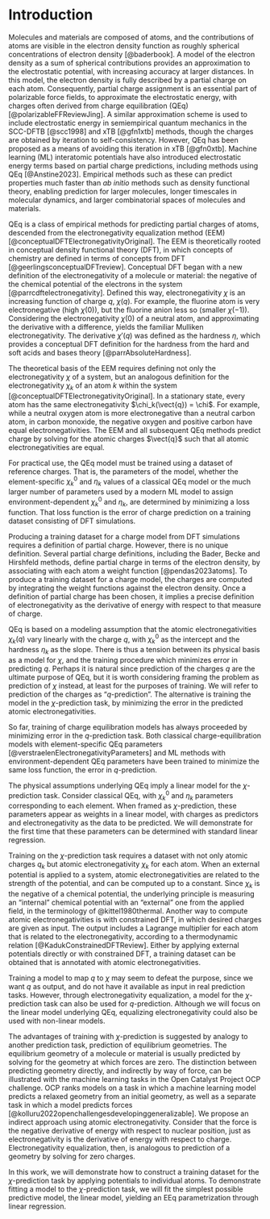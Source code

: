 # Introduction

<!-- 1. Why charge? / Charge is important -->
Molecules and materials are composed of atoms, and the contributions of atoms are visible in the electron density function as roughly spherical concentrations of electron density [@baderbook].
A model of the electron density as a sum of spherical contributions provides an approximation to the electrostatic potential, with increasing accuracy at larger distances.
In this model, the electron density is fully described by a partial charge on each atom.
Consequently, partial charge assignment is an essential part of polarizable force fields, to approximate the electrostatic energy, with charges often derived from charge equilibration (QEq) [@polarizableFFReviewJing].
A similar approximation scheme is used to include electrostatic energy in semiempirical quantum mechanics in the SCC-DFTB [@scc1998] and xTB [@gfn1xtb] methods, though the charges are obtained by iteration to self-consistency.
However, QEq has been proposed as a means of avoiding this iteration in xTB [@gfn0xtb].
Machine learning (ML) interatomic potentials have also introduced electrostatic energy terms based on partial charge predictions, including methods using QEq [@Anstine2023].
Empirical methods such as these can predict properties much faster than _ab initio_ methods such as density functional theory, enabling prediction for larger molecules, longer timescales in molecular dynamics, and larger combinatorial spaces of molecules and materials.

<!-- 2. Charge equilibration / You should get it from charge equilibration -->
<!--
QEq begins by assigning each atom $k$ an electronegativity $\chi^0_k$ and a hardness $\eta_k$, which define a linear system that is solved to obtain atomic charges $q_k$ [@conceptualDFTElectronegativityOriginal].
In the original formulation of QEq, these parameters depend only upon the element of the atom, but in recent ML potentials, they are predicted from local environment.
The advantage is that while these parameters depend only on local environment, charge itself can be affected by distant parts of the molecule competing for the same fixed pool of charge [@Ko2021].
-->

<!-- 2. Conceptual DFT / Electronegativity is a real thing -->
QEq is a class of empirical methods for predicting partial charges of atoms, descended from the electronegativity equalization method (EEM) [@conceptualDFTElectronegativityOriginal].
The EEM is theoretically rooted in conceptual density functional theory (DFT), in which concepts of chemistry are defined in terms of concepts from DFT [@geerlingsconceptualDFTreview].
Conceptual DFT began with a new definition of the electronegativity of a molecule or material: the negative of the chemical potential of the electrons in the system [@parrcdftelectronegativity].
Defined this way, electronegativity $\chi$ is an increasing function of charge $q$, $\chi(q)$.
For example, the fluorine atom is very electronegative (high $\chi(0)$), but the fluorine anion less so (smaller $\chi(-1)$).
Considering the electronegativity $\chi(0)$ of a neutral atom, and approximating the derivative with a difference, yields the familiar Mulliken electronegativity.
The derivative $\chi'(q)$ was defined as the hardness $\eta$, which provides a conceptual DFT definition for the hardness from the hard and soft acids and bases theory [@parrAbsoluteHardness].

The theoretical basis of the EEM requires defining not only the electronegativity $\chi$ of a system, but an analogous definition for the electronegativity $\chi_k$ of an atom $k$ within the system [@conceptualDFTElectronegativityOriginal].
In a stationary state, every atom has the same electronegativity $\chi_k(\vect{q}) = \chi$.
For example, while a neutral oxygen atom is more electronegative than a neutral carbon atom, in carbon monoxide, the negative oxygen and positive carbon have equal electronegativities.
The EEM and all subsequent QEq methods predict charge by solving for the atomic charges $\vect{q}$ such that all atomic electronegativities are equal.

<!-- The $\chi^0_k$ parameter of charge equilibration is the electronegativity an atom would have if neutral, and the hardness parameter $\eta_k$ determines the rate at which electronegativity increases as it becomes more positive. !-->
<!-- 3. Explanation of QEq parameters -->

<!-- 4. Parameter estimation / Parameter estimation is an interesting topic and could be done better -->
For practical use, the QEq model must be trained using a dataset of reference charges.
That is, the parameters of the model, whether the element-specific $\chi^0_k$ and $\eta_k$ values of a classical QEq model or the much larger number of parameters used by a modern ML model to assign environment-dependent $\chi^0_k$ and $\eta_k$, are determined by minimizing a loss function.
That loss function is the error of charge prediction on a training dataset consisting of DFT simulations.

<!-- 5. q-prediction and partial charge / We currently only do q-prediction, but... -->
Producing a training dataset for a charge model from DFT simulations requires a definition of partial charge.
However, there is no unique definition.
Several partial charge definitions, including the Bader, Becke and Hirshfeld methods, define partial charge in terms of the electron density, by associating with each atom a weight function [@pendas2023atoms].
To produce a training dataset for a charge model, the charges are computed by integrating the weight functions against the electron density.
Once a definition of partial charge has been chosen, it implies a precise definition of electronegativity as the derivative of energy with respect to that measure of charge.

<!-- 6. χ-prediction and the linear model / We should be doing χ-prediction instead -->
QEq is based on a modeling assumption that the atomic electronegativities $\chi_k(q)$ vary linearly with the charge $q$, with $\chi^0_k$ as the intercept and the hardness $\eta_k$ as the slope. <!-- consider adding the formulas here and referencing them in the theory section since they become relevant here. i.e. in theory you say here we can derive eqn (intro x) from blahblah -->
There is thus a tension between its physical basis as a model for $\chi$, and the training procedure which minimizes error in predicting $q$.
Perhaps it is natural since prediction of the charges $q$ are the ultimate purpose of QEq, but it is worth considering framing the problem as prediction of $\chi$ instead, at least for the purposes of training.
We will refer to prediction of the charges as "$q$-prediction".
The alternative is training the model in the $\chi$-prediction task, by minimizing the error in the predicted atomic electronegativities.

So far, training of charge equilibration models has always proceeded by minimizing error in the $q$-prediction task.
Both classical charge-equilibration models with element-specific QEq parameters [@verstraelenElectronegativityParameters] and ML methods with environment-dependent QEq parameters have been trained to minimize the same loss function, the error in $q$-prediction.

<!-- Linear regression -->
The physical assumptions underlying QEq imply a linear model for the $\chi$-prediction task.
Consider classical QEq, with $\chi^0_k$ and $\eta_k$ parameters corresponding to each element.
When framed as $\chi$-prediction, these parameters appear as weights in a linear model, with charges as predictors and electronegativity as the data to be predicted.
We will demonstrate for the first time that these parameters can be determined with standard linear regression.

<!-- Training on the χ-prediction task is feasible because you can get the data -->
Training on the $\chi$-prediction task requires a dataset with not only atomic charges $q_k$ but atomic electronegativity $\chi_k$ for each atom.
When an external potential is applied to a system, atomic electronegativities are related to the strength of the potential, and can be computed up to a constant.
Since $\chi_k$ is the negative of a chemical potential, the underlying principle is measuring an "internal" chemical potential with an "external" one from the applied field, in the terminology of @kittel1980thermal.
Another way to compute atomic electronegativities is with constrained DFT, in which desired charges are given as input.
The output includes a Lagrange multiplier for each atom that is related to the electronegativity, according to a thermodynamic relation [@KadukConstrainedDFTReview].
Either by applying external potentials directly or with constrained DFT, a training dataset can be obtained that is annotated with atomic electronegativities.

<!-- Training on the χ-prediction task is fine because we can still get q -->
Training a model to map $q$ to $\chi$ may seem to defeat the purpose, since we want $q$ as output, and do not have it available as input in real prediction tasks.
However, through electronegativity equalization, a model for the $\chi$-prediction task can also be used for $q$-prediction.
Although we will focus on the linear model underlying QEq, equalizing electronegativity could also be used with non-linear models.

<!-- Analogy to force / If force prediction is easier, probably so is χ-prediction -->
The advantages of training with $\chi$-prediction is suggested by analogy to another prediction task, prediction of equilibrium geometries.
The equilibrium geometry of a molecule or material is usually predicted by solving for the geometry at which forces are zero.
The distinction between predicting geometry directly, and indirectly by way of force, can be illustrated with the machine learning tasks in the Open Catalyst Project OCP challenge.
OCP ranks models on a task in which a machine learning model predicts a relaxed geometry from an initial geometry, as well as a separate task in which a model predicts forces [@kolluru2022openchallengesdevelopinggeneralizable].
We propose an indirect approach using atomic electronegativity.
Consider that the force is the negative derivative of energy with respect to nuclear position, just as electronegativity is the derivative of energy with respect to charge.
Electronegativity equalization, then, is analogous to prediction of a geometry by solving for zero charges.

In this work, we will demonstrate how to construct a training dataset for the $\chi$-prediction task by applying potentials to individual atoms.
To demonstrate fitting a model to the $\chi$-prediction task, we will fit the simplest possible predictive model, the linear model, yielding an EEq parametrization through linear regression.

